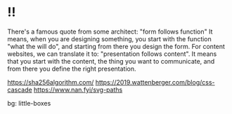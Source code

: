 # !!

There's a famous quote from some architect: "form follows function"
It means, when you are designing something, you start with the function "what the will do", and starting from there you design the form.
For content websites, we can translate it to: "presentation follows content". It means that you start with the content, the thing you want to communicate, and from there you define the right presentation.

https://sha256algorithm.com/
https://2019.wattenberger.com/blog/css-cascade
https://www.nan.fyi/svg-paths

bg: little-boxes
